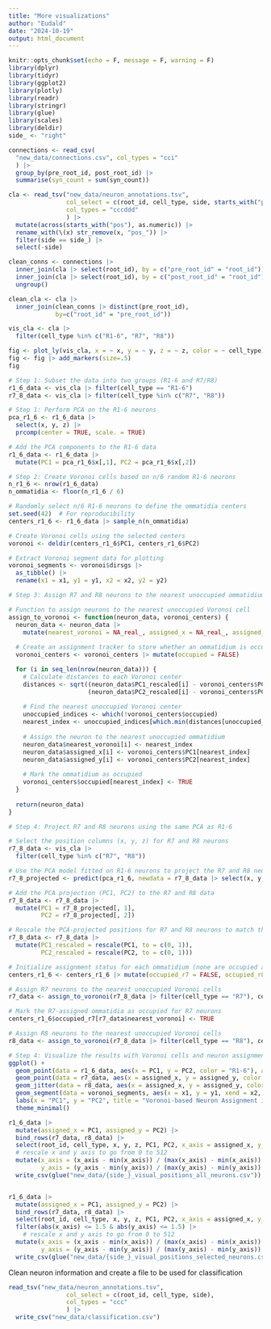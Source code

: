 ```yaml
---
title: "More visualizations"
author: "Eudald"
date: "2024-10-19"
output: html_document
---
```


```r
knitr::opts_chunk$set(echo = F, message = F, warning = F)
library(dplyr)
library(tidyr)
library(ggplot2)
library(plotly)
library(readr)
library(stringr)
library(glue)
library(scales)
library(deldir)
side_ <- "right"
```

```r
connections <- read_csv(
  "new_data/connections.csv", col_types = "cci"
  ) |> 
  group_by(pre_root_id, post_root_id) |> 
  summarise(syn_count = sum(syn_count))

cla <- read_tsv("new_data/neuron_annotations.tsv",
                col_select = c(root_id, cell_type, side, starts_with("pos")),
                col_types = "cccddd"
                ) |> 
  mutate(across(starts_with("pos"), as.numeric)) |> 
  rename_with(\(x) str_remove(x, "pos_")) |> 
  filter(side == side_) |> 
  select(-side) 
```

```r
clean_conns <- connections |> 
  inner_join(cla |> select(root_id), by = c("pre_root_id" = "root_id")) |> 
  inner_join(cla |> select(root_id), by = c("post_root_id" = "root_id")) |> 
  ungroup()

clean_cla <- cla |> 
  inner_join(clean_conns |> distinct(pre_root_id), 
             by=c("root_id" = "pre_root_id"))

vis_cla <- cla |> 
  filter(cell_type %in% c("R1-6", "R7", "R8")) 
```

```r
fig <- plot_ly(vis_cla, x = ~ x, y = ~ y, z = ~ z, color = ~ cell_type)
fig <- fig |> add_markers(size=.5)
fig
```

```r
# Step 1: Subset the data into two groups (R1-6 and R7/R8)
r1_6_data <- vis_cla |> filter(cell_type == "R1-6")
r7_8_data <- vis_cla |> filter(cell_type %in% c("R7", "R8"))

# Step 1: Perform PCA on the R1-6 neurons
pca_r1_6 <- r1_6_data |> 
  select(x, y, z) |> 
  prcomp(center = TRUE, scale. = TRUE)

# Add the PCA components to the R1-6 data
r1_6_data <- r1_6_data |> 
  mutate(PC1 = pca_r1_6$x[,1], PC2 = pca_r1_6$x[,2])

# Step 2: Create Voronoi cells based on n/6 random R1-6 neurons
n_r1_6 <- nrow(r1_6_data)
n_ommatidia <- floor(n_r1_6 / 6)

# Randomly select n/6 R1-6 neurons to define the ommatidia centers
set.seed(42)  # For reproducibility
centers_r1_6 <- r1_6_data |> sample_n(n_ommatidia)

# Create Voronoi cells using the selected centers
voronoi <- deldir(centers_r1_6$PC1, centers_r1_6$PC2)

# Extract Voronoi segment data for plotting
voronoi_segments <- voronoi$dirsgs |> 
  as_tibble() |> 
  rename(x1 = x1, y1 = y1, x2 = x2, y2 = y2)

# Step 3: Assign R7 and R8 neurons to the nearest unoccupied ommatidium (Voronoi cell)

# Function to assign neurons to the nearest unoccupied Voronoi cell
assign_to_voronoi <- function(neuron_data, voronoi_centers) {
  neuron_data <- neuron_data |> 
    mutate(nearest_voronoi = NA_real_, assigned_x = NA_real_, assigned_y = NA_real_)
  
  # Create an assignment tracker to store whether an ommatidium is occupied
  voronoi_centers <- voronoi_centers |> mutate(occupied = FALSE)

  for (i in seq_len(nrow(neuron_data))) {
    # Calculate distances to each Voronoi center
    distances <- sqrt((neuron_data$PC1_rescaled[i] - voronoi_centers$PC1)^2 + 
                      (neuron_data$PC2_rescaled[i] - voronoi_centers$PC2)^2)
    
    # Find the nearest unoccupied Voronoi center
    unoccupied_indices <- which(!voronoi_centers$occupied)
    nearest_index <- unoccupied_indices[which.min(distances[unoccupied_indices])]
    
    # Assign the neuron to the nearest unoccupied ommatidium
    neuron_data$nearest_voronoi[i] <- nearest_index
    neuron_data$assigned_x[i] <- voronoi_centers$PC1[nearest_index]
    neuron_data$assigned_y[i] <- voronoi_centers$PC2[nearest_index]
    
    # Mark the ommatidium as occupied
    voronoi_centers$occupied[nearest_index] <- TRUE
  }
  
  return(neuron_data)
}

# Step 4: Project R7 and R8 neurons using the same PCA as R1-6

# Select the position columns (x, y, z) for R7 and R8 neurons
r7_8_data <- vis_cla |> 
  filter(cell_type %in% c("R7", "R8"))

# Use the PCA model fitted on R1-6 neurons to project the R7 and R8 neurons
r7_8_projected <- predict(pca_r1_6, newdata = r7_8_data |> select(x, y, z))

# Add the PCA projection (PC1, PC2) to the R7 and R8 data
r7_8_data <- r7_8_data |> 
  mutate(PC1 = r7_8_projected[, 1],
         PC2 = r7_8_projected[, 2])

# Rescale the PCA-projected positions for R7 and R8 neurons to match the [0, 1] range
r7_8_data <- r7_8_data |> 
  mutate(PC1_rescaled = rescale(PC1, to = c(0, 1)),
         PC2_rescaled = rescale(PC2, to = c(0, 1)))

# Initialize assignment status for each ommatidium (none are occupied at the start)
centers_r1_6 <- centers_r1_6 |> mutate(occupied_r7 = FALSE, occupied_r8 = FALSE)

# Assign R7 neurons to the nearest unoccupied Voronoi cells
r7_data <- assign_to_voronoi(r7_8_data |> filter(cell_type == "R7"), centers_r1_6)

# Mark the R7-assigned ommatidia as occupied for R7 neurons
centers_r1_6$occupied_r7[r7_data$nearest_voronoi] <- TRUE

# Assign R8 neurons to the nearest unoccupied Voronoi cells
r8_data <- assign_to_voronoi(r7_8_data |> filter(cell_type == "R8"), centers_r1_6)

# Step 4: Visualize the results with Voronoi cells and neuron assignments
ggplot() +
  geom_point(data = r1_6_data, aes(x = PC1, y = PC2, color = "R1-6"), alpha = 0.8) +
  geom_point(data = r7_data, aes(x = assigned_x, y = assigned_y, color = "R7"), alpha = 0.8) +
  geom_jitter(data = r8_data, aes(x = assigned_x, y = assigned_y, color = "R8"), alpha = 0.8, width = .1, height = .1) +
  geom_segment(data = voronoi_segments, aes(x = x1, y = y1, xend = x2, yend = y2), color = "black", linetype = "dashed") +
  labs(x = "PC1", y = "PC2", title = "Voronoi-based Neuron Assignment in Ommatidia (R7 and R8)") +
  theme_minimal()
```

```r
r1_6_data |> 
  mutate(assigned_x = PC1, assigned_y = PC2) |>
  bind_rows(r7_data, r8_data) |>
  select(root_id, cell_type, x, y, z, PC1, PC2, x_axis = assigned_x, y_axis = assigned_y) |>
  # rescale x and y axis to go from 0 to 512
  mutate(x_axis = (x_axis - min(x_axis)) / (max(x_axis) - min(x_axis)) * 512,
         y_axis = (y_axis - min(y_axis)) / (max(y_axis) - min(y_axis)) * 512) |>
  write_csv(glue("new_data/{side_}_visual_positions_all_neurons.csv"))


r1_6_data |> 
  mutate(assigned_x = PC1, assigned_y = PC2) |>
  bind_rows(r7_data, r8_data) |>
  select(root_id, cell_type, x, y, z, PC1, PC2, x_axis = assigned_x, y_axis = assigned_y) |>
  filter(abs(x_axis) <= 1.5 & abs(y_axis) <= 1.5) |>
    # rescale x and y axis to go from 0 to 512
  mutate(x_axis = (x_axis - min(x_axis)) / (max(x_axis) - min(x_axis)) * 512,
         y_axis = (y_axis - min(y_axis)) / (max(y_axis) - min(y_axis)) * 512) |>
  write_csv(glue("new_data/{side_}_visual_positions_selected_neurons.csv"))
```

Clean neuron information and create a file to be used for classification

```r
read_tsv("new_data/neuron_annotations.tsv",
                col_select = c(root_id, cell_type, side),
                col_types = "ccc"
                ) |> 
  write_csv("new_data/classification.csv")
```

